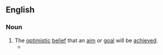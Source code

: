 ==English==

===Noun===
{{en-plural noun}}

# The [[optimistic]] [[belief]] that an [[aim]] or [[goal]] will be [[achieve]]d.
#* {{quote-song|en|lyricist={{w|Sammy Cahn}}|composer={{w|Jimmy Van Heusen}}|title=[[w:High Hopes (Frank Sinatra song)|High Hopes]]|album=[[w:All the Way (Frank Sinatra album)|All the Way]]|artist={{w|Frank Sinatra}} and {{w|Eddie Hodges}}|year=1959|passage=Just what makes that little old ant / Think he'll move a big rubber plant? / Anyone knows an ant can't / Move a rubber tree plant / But he's got '''high hopes''', he's got '''high hopes''' / he's got high apple pie, in the sky hopes{{nb...}}|note=from the film ''{{w|A Hole in the Head}}'' (1959)}}
